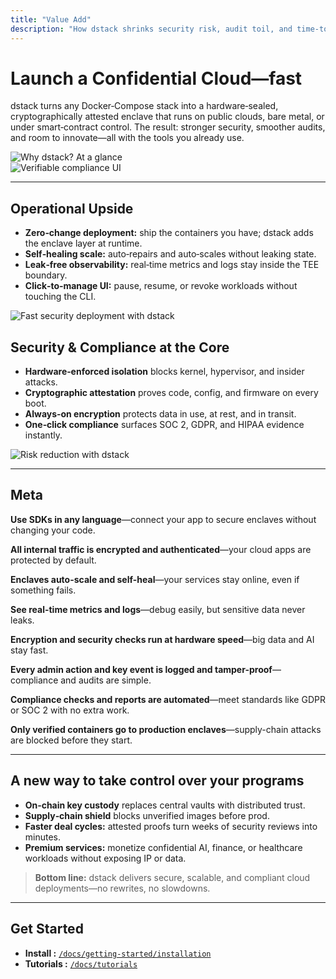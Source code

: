 ```yaml
---
title: "Value Add"
description: "How dstack shrinks security risk, audit toil, and time‑to‑market—without changing your workflow."
---
```


# Launch a Confidential Cloud—fast

dstack turns any Docker‑Compose stack into a hardware‑sealed, cryptographically attested enclave that runs on public clouds, bare metal, or under smart‑contract control. The result: stronger security, smoother audits, and room to innovate—all with the tools you already use.

<div className="my-6 mx-auto rounded-lg shadow-md w-full max-w-full overflow-hidden">
  <img
    src="/docs/images/why-dstack-glance-pro.png"
    alt="Why dstack? At a glance"
    className="w-full h-auto block"
    style={{ display: 'block', maxWidth: '100%', height: 'auto' }}
  />
</div>

<div className="my-6 mx-auto rounded-lg shadow-md w-full max-w-full overflow-hidden">
  <img
    src="/docs/images/verifiable-compliance-pro.png"
    alt="Verifiable compliance UI"
    className="w-full h-auto block"
    style={{ display: 'block', maxWidth: '100%', height: 'auto' }}
  />
</div>

---

## Operational Upside

- **Zero‑change deployment:** ship the containers you have; dstack adds the enclave layer at runtime.
- **Self‑healing scale:** auto‑repairs and auto‑scales without leaking state.
- **Leak‑free observability:** real‑time metrics and logs stay inside the TEE boundary.
- **Click‑to‑manage UI:** pause, resume, or revoke workloads without touching the CLI.

<div className="my-6 mx-auto rounded-lg shadow-md w-full max-w-full overflow-hidden">
  <img
    src="/docs/images/deployment-timelord.png"
    alt="Fast security deployment with dstack"
    className="w-full h-auto block"
    style={{ display: 'block', maxWidth: '100%', height: 'auto' }}
  />
</div>

## Security & Compliance at the Core

- **Hardware‑enforced isolation** blocks kernel, hypervisor, and insider attacks.
- **Cryptographic attestation** proves code, config, and firmware on every boot.
- **Always‑on encryption** protects data in use, at rest, and in transit.
- **One‑click compliance** surfaces SOC 2, GDPR, and HIPAA evidence instantly.

<div className="my-6 mx-auto rounded-lg shadow-md w-full max-w-full overflow-hidden">
  <img
    src="/docs/images/risk-reduction-chart.png"
    alt="Risk reduction with dstack"
    className="w-full h-auto block"
    style={{ display: 'block', maxWidth: '100%', height: 'auto' }}
  />
</div>


---

## Meta

**Use SDKs in any language**—connect your app to secure enclaves without changing your code.

**All internal traffic is encrypted and authenticated**—your cloud apps are protected by default.

**Enclaves auto-scale and self-heal**—your services stay online, even if something fails.

**See real-time metrics and logs**—debug easily, but sensitive data never leaks.

**Encryption and security checks run at hardware speed**—big data and AI stay fast.

**Every admin action and key event is logged and tamper-proof**—compliance and audits are simple.

**Compliance checks and reports are automated**—meet standards like GDPR or SOC 2 with no extra work.

**Only verified containers go to production enclaves**—supply-chain attacks are blocked before they start.

---

## A new way to take control over your programs

- **On‑chain key custody** replaces central vaults with distributed trust.
- **Supply‑chain shield** blocks unverified images before prod.
- **Faster deal cycles:** attested proofs turn weeks of security reviews into minutes.
- **Premium services:** monetize confidential AI, finance, or healthcare workloads without exposing IP or data.

> **Bottom line:** dstack delivers secure, scalable, and compliant cloud deployments—no rewrites, no slowdowns.

---

## Get Started

- **Install :** [`/docs/getting-started/installation`](/docs/getting-started/install/installation.mdx)
- **Tutorials :** [`/docs/tutorials`](/docs/tutorials/index-quick-start)
